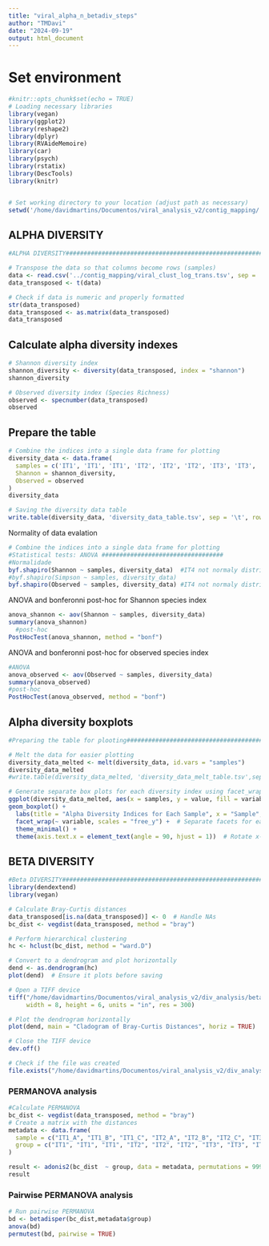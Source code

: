 ```yaml
---
title: "viral_alpha_n_betadiv_steps"
author: "TMDavi"
date: "2024-09-19"
output: html_document
---
```

# Set environment
```r
#knitr::opts_chunk$set(echo = TRUE)
# Loading necessary libraries
library(vegan)
library(ggplot2)
library(reshape2)
library(dplyr)
library(RVAideMemoire)
library(car)
library(psych)
library(rstatix)
library(DescTools)
library(knitr)


# Set working directory to your location (adjust path as necessary)
setwd('/home/davidmartins/Documentos/viral_analysis_v2/contig_mapping/')
```

## ALPHA DIVERSITY

```r
#ALPHA DIVERSITY##############################################################

# Transpose the data so that columns become rows (samples)
data <- read.csv('../contig_mapping/viral_clust_log_trans.tsv', sep = '\t', row.names = 1, check.names = FALSE)
data_transposed <- t(data)

# Check if data is numeric and properly formatted
str(data_transposed)
data_transposed <- as.matrix(data_transposed)
data_transposed 
```

## Calculate alpha diversity indexes 

```r
# Shannon diversity index
shannon_diversity <- diversity(data_transposed, index = "shannon")
shannon_diversity

```
```r
# Observed diversity index (Species Richness)
observed <- specnumber(data_transposed)
observed


```

## Prepare the table

```r
# Combine the indices into a single data frame for plotting
diversity_data <- data.frame(
  samples = c('IT1', 'IT1', 'IT1', 'IT2', 'IT2', 'IT2', 'IT3', 'IT3', 'IT3', 'IT4', 'IT4', 'IT4'),
  Shannon = shannon_diversity,
  Observed = observed
)
diversity_data

# Saving the diversity data table
write.table(diversity_data, 'diversity_data_table.tsv', sep = '\t', row.names = FALSE)
```

Normality of data evalation

```r
# Combine the indices into a single data frame for plotting
#Statistical tests: ANOVA ##################################
#Normalidade
byf.shapiro(Shannon ~ samples, diversity_data)  #IT4 not normaly distributed
#byf.shapiro(Simpson ~ samples, diversity_data)
byf.shapiro(Observed ~ samples, diversity_data) #IT4 not normaly distributed
```
ANOVA and bonferonni post-hoc for Shannon species index
```r
anova_shannon <- aov(Shannon ~ samples, diversity_data)
summary(anova_shannon)
  #post-hoc
PostHocTest(anova_shannon, method = "bonf")
```
ANOVA and bonferonni post-hoc for observed species index
```r
#ANOVA
anova_observed <- aov(Observed ~ samples, diversity_data)
summary(anova_observed)
#post-hoc
PostHocTest(anova_observed, method = "bonf")
```
## Alpha diversity boxplots

```r
#Preparing the table for plooting##########################################

# Melt the data for easier plotting
diversity_data_melted <- melt(diversity_data, id.vars = "samples")
diversity_data_melted
#write.table(diversity_data_melted, 'diversity_data_melt_table.tsv',sep='\t',row.names = FALSE)

# Generate separate box plots for each diversity index using facet_wrap
ggplot(diversity_data_melted, aes(x = samples, y = value, fill = variable)) +
geom_boxplot() +
  labs(title = "Alpha Diversity Indices for Each Sample", x = "Sample", y = "Diversity Index Value") +
  facet_wrap(~ variable, scales = "free_y") +  # Separate facets for each index (Shannon, Simpson, Species Richness)
  theme_minimal() +
  theme(axis.text.x = element_text(angle = 90, hjust = 1))  # Rotate x-axis labels for readability

```
## BETA DIVERSITY

```r
#Beta DIVERSITY##############################################################
library(dendextend)
library(vegan)

# Calculate Bray-Curtis distances
data_transposed[is.na(data_transposed)] <- 0  # Handle NAs
bc_dist <- vegdist(data_transposed, method = "bray")

# Perform hierarchical clustering
hc <- hclust(bc_dist, method = "ward.D")

# Convert to a dendrogram and plot horizontally
dend <- as.dendrogram(hc)
plot(dend)  # Ensure it plots before saving

# Open a TIFF device
tiff("/home/davidmartins/Documentos/viral_analysis_v2/div_analysis/betadiv_plot.tiff", 
     width = 8, height = 6, units = "in", res = 300)

# Plot the dendrogram horizontally
plot(dend, main = "Cladogram of Bray-Curtis Distances", horiz = TRUE)

# Close the TIFF device
dev.off()

# Check if the file was created
file.exists("/home/davidmartins/Documentos/viral_analysis_v2/div_analysis/betadiv_plot.tiff")


```
### PERMANOVA analysis
```r
#Calculate PERMANOVA
bc_dist <- vegdist(data_transposed, method = "bray")
# Create a matrix with the distances
metadata <- data.frame(
  sample = c("IT1_A", "IT1_B", "IT1_C", "IT2_A", "IT2_B", "IT2_C", "IT3_A", "IT3_B", "IT3_C", "IT4_A", "IT4_B", "IT4_C"),
  group = c("IT1", "IT1", "IT1", "IT2", "IT2", "IT2", "IT3", "IT3", "IT3", "IT4", "IT4", "IT4")
)

result <- adonis2(bc_dist  ~ group, data = metadata, permutations = 999)
result
```

### Pairwise PERMANOVA analysis
```r
# Run pairwise PERMANOVA
bd <- betadisper(bc_dist,metadata$group)
anova(bd)
permutest(bd, pairwise = TRUE)
```
